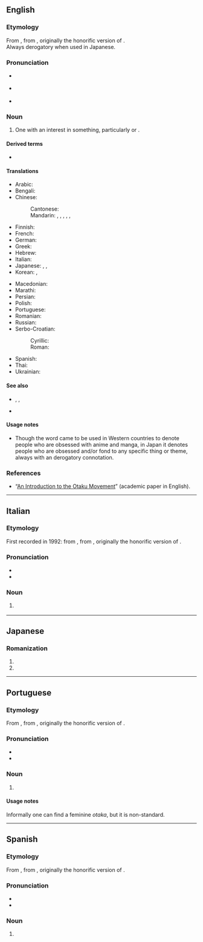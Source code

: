 ==English==
{{was wotd|2008|June|20}}

===Etymology===
From {{bor|en|ja|オタク|tr=otaku||nerd, geek}}, from {{m|ja|お宅|tr=otaku|pos=honorific for “you”}}, originally the honorific version of {{m|ja|宅|tr=taku||home}}.<br/>Always derogatory when used in Japanese.

===Pronunciation===
{{wikipedia}}
* {{a|UK}} {{IPA|en|/əʊˈtɑːkuː/|[əʊ̯ˈtʰɑːkʰuː]}}
* {{a|US}} {{IPA|en|/oʊˈtɑku/|[o̞ʊ̯ˈtʰɑkʰu]}}
* {{audio|en|en-us-otaku.ogg|Audio (US)}}

===Noun===
{{en-noun|s|otaku}}

# {{lb|en|fandom}} One with an {{l|en|obsessive}} interest in something, particularly {{l|en|anime}} or {{l|en|manga}}.

====Derived terms====
* {{l|en|otakukin}}

====Translations====
{{trans-top|one with an obsessive interest in something such as anime or manga}}
* Arabic: {{t|ar|أُوتَاكُو|m}}
* Bengali: {{t|bn|ওতাকু}}
* Chinese:
*: Cantonese: {{t|yue|御宅族|tr=jyu6 zaak6-2 zuk6}}
*: Mandarin: {{qualifier|male nerd}} {{t+|cmn|宅男|tr=zháinán}}, {{qualifier|female nerd}} {{t+|cmn|宅女|tr=zháinǚ}}, {{t+|cmn|御宅族|tr=yùzháizú}}, {{qualifier|fan}} {{t+|cmn|粉絲}}, {{t+|cmn|粉丝|tr=fěnsī}}, {{qualifier|one obsessed with Japanese things}} {{t+|cmn|哈日族|tr=hāRìzú}}
* Finnish: {{t|fi|otaku}}
* French: {{t+|fr|otaku|m|f}}
* German: {{t+|de|Otaku|m}}
* Greek: {{t|el|οτάκου|m|f}}
* Hebrew: {{t|he|אוֹטָאקוּ|m|tr=otáku}}
* Italian: {{t+|it|otaku|m|f}}
* Japanese: {{t|ja|オタク}}, {{t|ja|ヲタク|tr=otaku}}, {{t+|ja|おたく}} {{qualifier|kana}}
* Korean: {{t+|ko|오타쿠}}, {{t|ko|오덕후}}
{{trans-mid}}
* Macedonian: {{t|mk|отаку|m}}
* Marathi: {{t|mr|ओताकु|m}}
* Persian: {{t|fa|اتاکو|tr=otâku}}
* Polish: {{t+|pl|otaku|m}}
* Portuguese: {{t+|pt|otaku|m|f}}
* Romanian: {{t+|ro|otaku|m|f}}
* Russian: {{t+|ru|ота́ку|m|f}}
* Serbo-Croatian:
*: Cyrillic: {{t|sh|отаку|m}}
*: Roman: {{t|sh|otaku|m}}
* Spanish: {{t+|es|otaku|m|f}}
* Thai: {{t|th|โอะตะกุ|tr=ò-dtà-gù}}
* Ukrainian: {{t|uk|ота́ку|m|f}}
{{trans-bottom}}

====See also====
* {{l|en|fanboy}}, {{l|en|fangirl}}, {{l|en|geek}}
* {{l|en|mangaka}}

====Usage notes====
* Though the word came to be used in Western countries to denote people who are obsessed with anime and manga, in Japan it denotes people who are obsessed and/or fond to any specific thing or theme, always with an derogatory connotation.

===References===
* “[https://web.archive.org/web/20120302150800/http://www.brunel.ac.uk/4042/entertext4.1/lamarre1.pdf An Introduction to the Otaku Movement]” (academic paper in English).

{{topics|en|Fandom|Japanese fiction}}

----

==Italian==

===Etymology===
First recorded in 1992: from {{bor|it|ja|オタク|tr=otaku||nerd, geek}}, from {{m|ja|お宅|tr=otaku|pos=honorific for “you”}}, originally the honorific version of {{m|ja|宅|tr=taku||home}}.

===Pronunciation===
{{wikipedia|lang=it}}
* {{IPA|it|/oˈta.ku/|[oˈt̪äːku]}}
* {{hyphenation|it|o|tà|ku}}

===Noun===
{{it-noun|mf|-}}

# {{lb|it|fandom}} {{l|en|otaku}} {{gloss|one with an obsessive interest in something such as anime or manga}}

{{topics|it|Japanese fiction}}

----

==Japanese==

===Romanization===
{{ja-romaji}}

# {{ja-romanization of|おたく}}
# {{ja-romanization of|オタク}}

----

==Portuguese==

===Etymology===
From {{bor|pt|ja|オタク|tr=otaku||nerd, geek}}, from {{m|ja|お宅|tr=otaku|pos=honorific for “you”}}, originally the honorific version of {{m|ja|宅|tr=taku||home}}.

===Pronunciation===
{{wikipedia|lang=pt}}
* {{IPA|pt|/oˈta.ku/}}
* {{hyphenation|pt|o|ta|ku}}

===Noun===
{{pt-noun|mf}}

# {{lb|pt|fandom}} {{l|en|weeb}} {{gloss|one with an interest in something such as anime or manga}}

====Usage notes====
Informally one can find a feminine ''otaka'', but it is non-standard.

{{topics|pt|Fandom}}

----

==Spanish==

===Etymology===
From {{bor|es|ja|オタク|tr=otaku||nerd, geek}}, from {{m|ja|お宅|tr=otaku|pos=honorific for “you”}}, originally the honorific version of {{m|ja|宅|tr=taku||home}}.

===Pronunciation===
{{wikipedia|lang=es}}
* {{es-IPA}}
* {{hyphenation|es|o|ta|ku}}

===Noun===
{{es-noun|mf}}

# {{lb|es|fandom}} {{l|en|otaku}} {{gloss|one with an obsessive interest in something such as anime or manga}}

{{topics|es|Fandom}}
